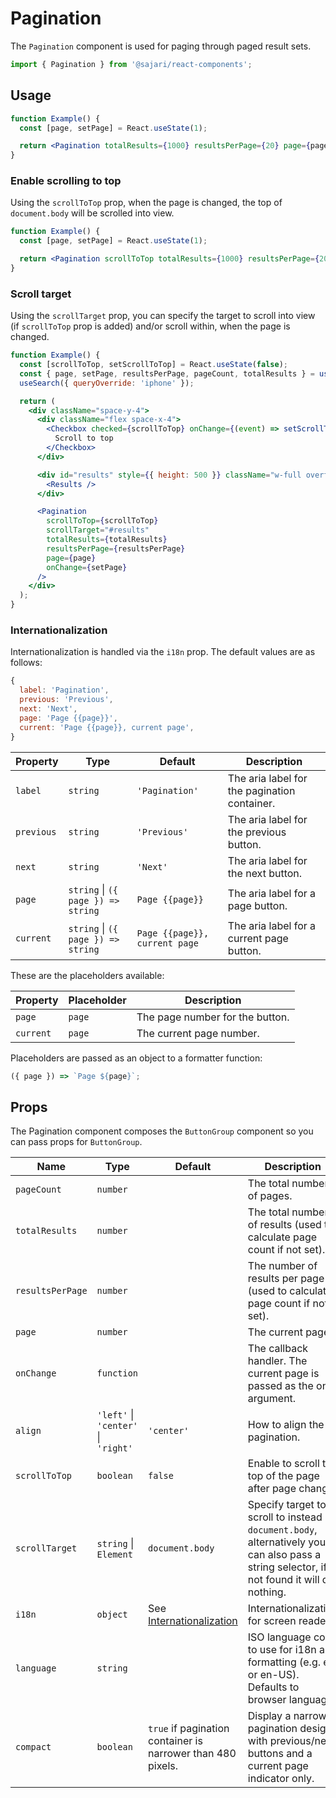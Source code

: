 
<SEO title="Pagination" description="Pagination component is used for paging through paged result sets." />

# Pagination

The `Pagination` component is used for paging through paged result sets.

```js
import { Pagination } from '@sajari/react-components';
```

## Usage

```jsx
function Example() {
  const [page, setPage] = React.useState(1);

  return <Pagination totalResults={1000} resultsPerPage={20} page={page} onChange={setPage} />;
}
```

### Enable scrolling to top

Using the `scrollToTop` prop, when the page is changed, the top of `document.body` will be scrolled into view.

```jsx
function Example() {
  const [page, setPage] = React.useState(1);

  return <Pagination scrollToTop totalResults={1000} resultsPerPage={20} page={page} onChange={setPage} />;
}
```

### Scroll target

Using the `scrollTarget` prop, you can specify the target to scroll into view (if `scrollToTop` prop is added) and/or scroll within, when the page is changed.

```jsx
function Example() {
  const [scrollToTop, setScrollToTop] = React.useState(false);
  const { page, setPage, resultsPerPage, pageCount, totalResults } = usePagination();
  useSearch({ queryOverride: 'iphone' });

  return (
    <div className="space-y-4">
      <div className="flex space-x-4">
        <Checkbox checked={scrollToTop} onChange={(event) => setScrollToTop(event.target.checked)}>
          Scroll to top
        </Checkbox>
      </div>

      <div id="results" style={{ height: 500 }} className="w-full overflow-y-scroll">
        <Results />
      </div>

      <Pagination
        scrollToTop={scrollToTop}
        scrollTarget="#results"
        totalResults={totalResults}
        resultsPerPage={resultsPerPage}
        page={page}
        onChange={setPage}
      />
    </div>
  );
}
```

### Internationalization

Internationalization is handled via the `i18n` prop. The default values are as follows:

```javascript
{
  label: 'Pagination',
  previous: 'Previous',
  next: 'Next',
  page: 'Page {{page}}',
  current: 'Page {{page}}, current page',
}
```

| Property   | Type                               | Default                       | Description                                  |
| ---------- | ---------------------------------- | ----------------------------- | -------------------------------------------- |
| `label`    | `string`                           | `'Pagination'`                | The aria label for the pagination container. |
| `previous` | `string`                           | `'Previous'`                  | The aria label for the previous button.      |
| `next`     | `string`                           | `'Next'`                      | The aria label for the next button.          |
| `page`     | `string` \| `({ page }) => string` | `Page {{page}}`               | The aria label for a page button.            |
| `current`  | `string` \| `({ page }) => string` | `Page {{page}}, current page` | The aria label for a current page button.    |

These are the placeholders available:

| Property  | Placeholder | Description                     |
| --------- | ----------- | ------------------------------- |
| `page`    | `page`      | The page number for the button. |
| `current` | `page`      | The current page number.        |

Placeholders are passed as an object to a formatter function:

```js
({ page }) => `Page ${page}`;
```

## Props

The Pagination component composes the `ButtonGroup` component so you can pass props for
`ButtonGroup`.

| Name             | Type                                | Default                                                     | Description                                                                                                                                 |
| ---------------- | ----------------------------------- | ----------------------------------------------------------- | ------------------------------------------------------------------------------------------------------------------------------------------- |
| `pageCount`      | `number`                            |                                                             | The total number of pages.                                                                                                                  |
| `totalResults`   | `number`                            |                                                             | The total number of results (used to calculate page count if not set).                                                                      |
| `resultsPerPage` | `number`                            |                                                             | The number of results per page (used to calculate page count if not set).                                                                   |
| `page`           | `number`                            |                                                             | The current page.                                                                                                                           |
| `onChange`       | `function`                          |                                                             | The callback handler. The current page is passed as the only argument.                                                                      |
| `align`          | `'left'` \| `'center'` \| `'right'` | `'center'`                                                  | How to align the pagination.                                                                                                                |
| `scrollToTop`    | `boolean`                           | `false`                                                     | Enable to scroll to top of the page after page change.                                                                                      |
| `scrollTarget`   | `string` \| `Element`               | `document.body`                                             | Specify target to scroll to instead of `document.body`, alternatively you can also pass a string selector, if not found it will do nothing. |
| `i18n`           | `object`                            | See [Internationalization](#internationalization)           | Internationalization for screen readers.                                                                                                    |
| `language`       | `string`                            |                                                             | ISO language code to use for i18n and formatting (e.g. en or en-US). Defaults to browser language.                                          |
| `compact`        | `boolean`                           | `true` if pagination container is narrower than 480 pixels. | Display a narrower pagination design with previous/next buttons and a current page indicator only.                                          |
